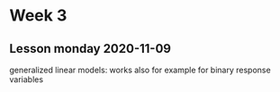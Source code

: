 # Week 3
## Lesson monday 2020-11-09
generalized linear models: works also for example for binary response variables
